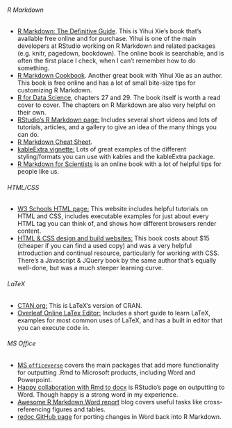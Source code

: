 <h6>R Markdown</h6>
<ul>
<li><a href="https://bookdown.org/yihui/rmarkdown/">R Markdown: The Definitive Guide</a>. This is Yihui Xie's book that's available free online and for purchase. Yihui is one of the main developers at RStudio working on R Markdown and related packages (e.g. knitr, pagedown, bookdown). The online book is searchable, and is often the first place I check, when I can't remember how to do something.</li>
<li><a href="https://bookdown.org/yihui/rmarkdown-cookbook/">R Markdown Cookbook</a>. Another great book with Yihui Xie as an author. This book is free online and has a lot of small bite-size tips for customizing R Markdown.</li>
<li><a href="https://r4ds.had.co.nz/">R for Data Science</a>, chapters 27 and 29. The book itself is worth a read cover to cover. The chapters on R Markdown are also very helpful on their own.</li>
<li><a href="https://rmarkdown.rstudio.com/">RStudio's R Markdown page:</a> Includes several short videos and lots of tutorials, articles, and a gallery to give an idea of the many things you can do.</li>
<li><a href="https://www.rstudio.com/wp-content/uploads/2015/03/rmarkdown-reference.pdf">R Markdown Cheat Sheet</a>.</li>
<li><a href="https://cran.r-project.org/web/packages/kableExtra/vignettes/awesome_table_in_html.html">kableExtra vignette:</a> Lots of great examples of the different styling/formats you can use with kables and the kableExtra package.</li>
<li><a href="https://rmd4sci.njtierney.com/">R Markdown for Scientists</a> is an online book with a lot of helpful tips for people like us.</li>
</ul>

<h6>HTML/CSS</h6>
<ul>
<li><a href="https://www.w3schools.com/html/default.asp">W3 Schools HTML page:</a> This website includes helpful tutorials on HTML and CSS, includes executable examples for just about every HTML tag you can think of, and shows how different browsers render content.</li>
<li><a href="https://www.htmlandcssbook.com/">HTML & CSS design and build websites:</a> This book costs about $15 (cheaper if you can find a used copy) and was a very helpful introduction and continual resource, particularly for working with CSS. There's a Javascript & JQuery book by the same author that's equally well-done, but was a much steeper learning curve.</li>
</ul>

<h6>LaTeX</h6>
<ul>
<li><a href="https://ctan.org/">CTAN.org:</a> This is LaTeX's version of CRAN. </li>
<li><a href="https:/www.overleaf.com/learn">Overleaf Online LaTex Editor:</a> Includes a short guide to learn LaTeX, examples for most common uses of LaTeX, and has a built in editor that you can execute code in.</li>
</ul>

<h6>MS Office</h6>
<ul>
<li><a href="https://ardata-fr.github.io/officeverse/index.html">MS `officeverse`</a> covers the main packages that add more functionality for outputting .Rmd to Microsoft products, including Word and Powerpoint. </li>
<li><a href="https://rmarkdown.rstudio.com/articles_docx.html">Happy collaboration with Rmd to docx</a> is RStudio's page on outputting to Word. Though happy is a strong word in my experience.</li>
<li><a href="https://towardsdatascience.com/awesome-r-markdown-word-report-with-programmatically-inserted-headings-outputs-and-19ad0de29a22">Awesome R Markdown Word report</a> blog covers useful tasks like cross-referencing figures and tables.</li>
<li><a href="https://noamross.github.io/redoc/">redoc GitHub page</a> for porting changes in Word back into R Markdown.</li>
</ul>